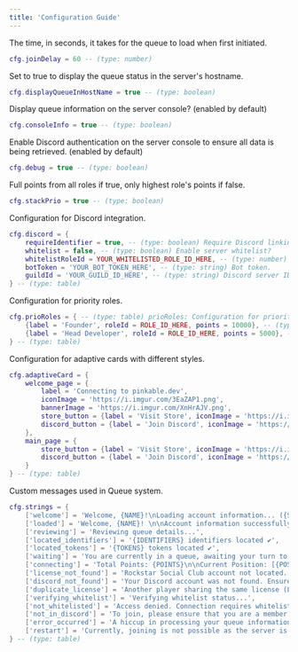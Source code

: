 ```yaml
---
title: 'Configuration Guide'
---
```


The time, in seconds, it takes for the queue to load when first initiated.
```lua cfg.lua
cfg.joinDelay = 60 -- (type: number)
```

Set to true to display the queue status in the server's hostname.
```lua cfg.lua
cfg.displayQueueInHostName = true -- (type: boolean)
```

Display queue information on the server console? (enabled by default)
```lua cfg.lua
cfg.consoleInfo = true -- (type: boolean)
```

Enable Discord authentication on the server console to ensure all data is being retrieved. (enabled by default)
```lua cfg.lua
cfg.debug = true -- (type: boolean)
```

Full points from all roles if true, only highest role's points if false.
```lua cfg.lua
cfg.stackPrio = true -- (type: boolean)
```

Configuration for Discord integration.
```lua cfg.lua
cfg.discord = {
    requireIdentifier = true, -- (type: boolean) Require Discord linking?
    whitelist = false, -- (type: boolean) Enable server whitelist?
    whitelistRoleId = YOUR_WHITELISTED_ROLE_ID_HERE, -- (type: number) Role for whitelist access.
    botToken = 'YOUR_BOT_TOKEN_HERE', -- (type: string) Bot token.
    guildId = 'YOUR_GUILD_ID_HERE', -- (type: string) Discord server ID.
} -- (type: table)
```

Configuration for priority roles.
```lua cfg.lua
cfg.prioRoles = { -- (type: table) prioRoles: Configuration for priority roles.
    {label = 'Founder', roleId = ROLE_ID_HERE, points = 10000}, -- (type: table) Founder role configuration.
    {label = 'Head Developer', roleId = ROLE_ID_HERE, points = 5000}, -- (type: table) Head Developer role configuration.
} -- (type: table)
```

Configuration for adaptive cards with different styles.
```lua cfg.lua
cfg.adaptiveCard = {
    welcome_page = {
        label = 'Connecting to pinkable.dev',
        iconImage = 'https://i.imgur.com/3EaZAP1.png',
        bannerImage = 'https://i.imgur.com/XnHrAJV.png',
        store_button = {label = 'Visit Store', iconImage = 'https://i.imgur.com/CLrYUTP.png', url = 'https://store.pinkable.dev', style = 'default'},
        discord_button = {label = 'Join Discord', iconImage = 'https://i.imgur.com/EKhzTJa.png', url = 'https://discord.gg/pinkable', style = 'default'},
    },
    main_page = {
        store_button = {label = 'Visit Store', iconImage = 'https://i.imgur.com/RWuFBNV.png', url = 'https://pinkable.dev/', style = 'default'},
        discord_button = {label = 'Join Discord', iconImage = 'https://i.imgur.com/ERn1W3t.png', url = 'https://discord.gg/pinkable', style = 'default'}
    }
} -- (type: table)
```

Custom messages used in Queue system.
```lua cfg.lua
cfg.strings = {
    ['welcome'] = 'Welcome, {NAME}!\nLoading account information... ({SECONDS}s)🕑',
    ['loaded'] = 'Welcome, {NAME}! \n\nAccount information successfully loaded ✔️',
    ['reviewing'] = 'Reviewing queue details...',
    ['located_identifiers'] = '{IDENTIFIERS} identifiers located ✔️',
    ['located_tokens'] = '{TOKENS} tokens located ✔️',
    ['waiting'] = 'You are currently in a queue, awaiting your turn to join the server.',
    ['connecting'] = 'Total Points: {POINTS}\n\nCurrent Position: [{POSITION}/{QUEUE_SIZE}]\n\nSession Time: {HOURS}h {MINUTES}m {SECONDS}s 🕑\n\nTired of waiting in the queue? Visit our store and donate to skip the line.',
    ['license_not_found'] = 'Rockstar Social Club account not located. Please ensure you are logged in before attempting to connect.',
    ['discord_not_found'] = 'Your Discord account was not found. Ensure that Discord is open and linked to Cfx.re before connecting.',
    ['duplicate_license'] = 'Another player sharing the same license (License: {LICENSE}) as you has been detected on the server.',
    ['verifying_whitelist'] = 'Verifying whitelist status...',
    ['not_whitelisted'] = 'Access denied. Connection requires whitelisting, and possession of the requisite Discord role is mandatory.',
    ['not_in_discord'] = 'To join, please ensure that you are a member of our Discord server: discord.gg/pinkable.',
    ['error_occurred'] = 'A hiccup in processing your queue information has occurred. Kindly reconnect to address this issue.',
    ['restart'] = 'Currently, joining is not possible as the server is slated for a restart in 1 minute. Kindly await the completion of the restart process before attempting to reconnect.',
} -- (type: table)
```
